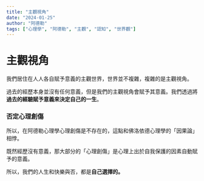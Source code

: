 ```yaml
---
title: "主觀視角"
date: "2024-01-25"
author: "阿德勒"
tags: ["心理學", "阿德勒", "主觀", "認知", "世界觀"]
---
```


# 主觀視角

我們居住在人人各自賦予意義的主觀世界，世界並不複雜，複雜的是主觀視角。



過去的經歷本身並沒有任何意義，但是我們的主觀視角會賦予其意義。我們透過將**過去的經驗賦予意義來決定自己的一生**。

### 否定心理創傷

所以，在阿德勒心理學心理創傷是不存在的，這點和佛洛依德心理學的「因果論」相悖。



既然經歷沒有意義，那大部分的「心理創傷」是心理上出於自我保護的因素自動賦予的意義。



所以，我們的人生和快樂與否，都是**自己選擇的。**